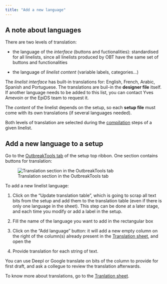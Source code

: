 ```yaml
---
title: "Add a new language"
---
```


## A note about languages

There are two levels of translation:

- the language of the *interface* (buttons and fuctionalities): standardised for all linelists, since all linelists produced by OBT have the same set of buttons and functionalities

- the language of *linelist content* (variable labels, categories...)

The *linelist interface* has built-in translations for: English, French, Arabic, Spanish and Portuguese. The translations are buil-in the **designer file** itself. If another language needs to be added to this list, you can contact Yves Amevoin or the EpiDS team to request it.

The *content* of the linelist depends on the setup, so each **setup file** must come with its own translations (if several languages needed).

Both levels of translation are selected during the [compilation](../getting_started/compile.qmd) steps of a given linelist.


## Add a new language to a setup

Go to the [OutbreakTools tab](../reference/ribbons.qmd#sec-setup-ribbon) of the setup top ribbon. One section contains buttons for translation:

![Translation section in the OutbreakTools tab](images/img-003-ribbon-setup-translations.png){fig-align="center"}

To add a new linelist language:

1. Click on the "Update translation table", which is going to scrap all text bits from the setup and add them to the translation table (even if there is only one language in the sheet). This step can be done at a later stage, and each time you modify or add a label in the setup.

2. Fill the name of the language you want to add in the rectangular box

3. Click on the "Add language" button: it will add a new empty column on the right of the column(s) already present in the [Translation sheet](../reference/translations_sheet.qmd), and open the

4. Provide translation for each string of text.


::: {.callout-tip}
You can use Deepl or Google translate on bits of the column to provide for first draft, and ask a collegue to review the translation afterwards.
:::

To know more about translations, go to the [Tranlation sheet](../reference/translations_sheet.qmd).